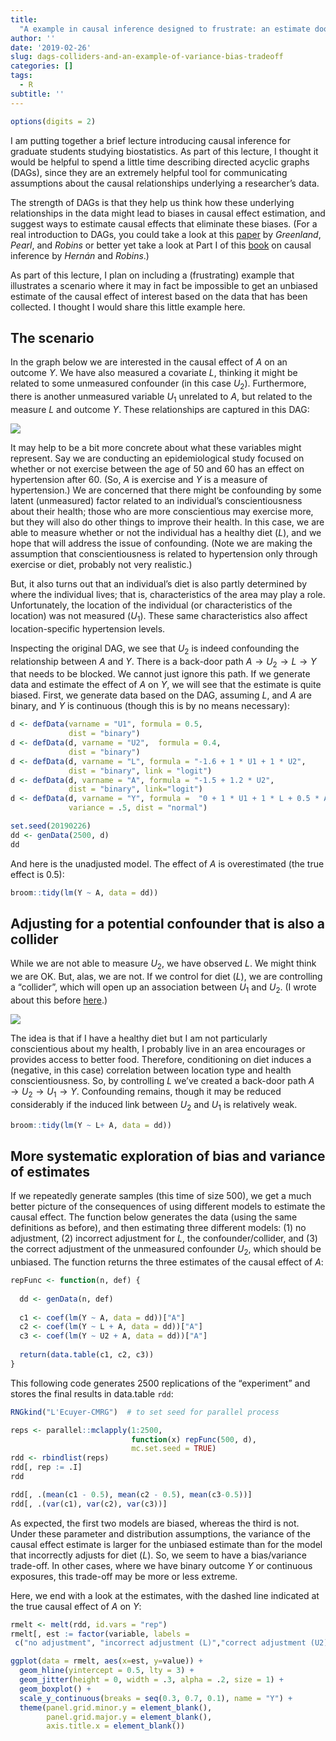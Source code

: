 ```yaml
---
title: 
  "A example in causal inference designed to frustrate: an estimate doomed by bias"
author: ''
date: '2019-02-26'
slug: dags-colliders-and-an-example-of-variance-bias-tradeoff
categories: []
tags:
  - R
subtitle: ''
---
```


```r
options(digits = 2)
```

I am putting together a brief lecture introducing causal inference for graduate students studying biostatistics. As part of this lecture, I thought it would be helpful to spend a little time describing directed acyclic graphs (DAGs), since they are an extremely helpful tool for communicating assumptions about the causal relationships underlying a researcher's data. 

The strength of DAGs is that they help us think how these underlying relationships in the data might lead to biases in causal effect estimation, and suggest ways to estimate causal effects that eliminate these biases. (For a real introduction to DAGs, you could take a look at this [paper](http://ftp.cs.ucla.edu/pub/stat_ser/r251.pdf) by *Greenland*, *Pearl*, and *Robins* or better yet take a look at Part I of this [book](https://www.hsph.harvard.edu/miguel-hernan/causal-inference-book/2015/) on causal inference by *Hernán* and *Robins*.)

As part of this lecture, I plan on including a (frustrating) example that illustrates a scenario where it may in fact be impossible to get an unbiased estimate of the causal effect of interest based on the data that has been collected. I thought I would share this little example here.

## The scenario

In the graph below we are interested in the causal effect of $A$ on an outcome $Y$. We have also measured a covariate $L$, thinking it might be related to some unmeasured confounder (in this case $U_2$). Furthermore, there is another unmeasured variable $U_1$ unrelated to $A$, but related to the measure $L$ and outcome $Y$. These relationships are captured in this DAG:

![](/img/post-dag/firstDAG.png)

It may help to be a bit more concrete about what these variables might represent. Say we are conducting an epidemiological study focused on whether or not exercise between the age of 50 and 60 has an effect on hypertension after 60. (So, $A$ is exercise and $Y$ is a measure of hypertension.) We are concerned that there might be confounding by some latent (unmeasured) factor related to an individual's conscientiousness about their health; those who are more conscientious may exercise more, but they will also do other things to improve their health. In this case, we are able to measure whether or not the individual has a healthy diet ($L$), and we hope that will address the issue of confounding.  (Note we are making the assumption that conscientiousness is related to hypertension only through exercise or diet, probably not very realistic.)

But, it also turns out that an individual's diet is also partly determined by where the individual lives; that is, characteristics of the area may play a role. Unfortunately, the location of the individual (or characteristics of the location) was not measured ($U_1$). These same characteristics also affect location-specific hypertension levels.

Inspecting the original DAG, we see that $U_2$ is indeed confounding the relationship between $A$ and $Y$. There is a back-door path $A \rightarrow U_2 \rightarrow L \rightarrow Y$ that needs to be blocked. We cannot just ignore this path. If we generate data and estimate the effect of $A$ on $Y$, we will see that the estimate is quite biased. First, we generate data based on the DAG, assuming $L$, and $A$ are binary, and $Y$ is continuous (though this is by no means necessary):

```r
d <- defData(varname = "U1", formula = 0.5, 
             dist = "binary")
d <- defData(d, varname = "U2",  formula = 0.4,
             dist = "binary")
d <- defData(d, varname = "L", formula = "-1.6 + 1 * U1 + 1 * U2",
             dist = "binary", link = "logit")
d <- defData(d, varname = "A", formula = "-1.5 + 1.2 * U2", 
             dist = "binary", link="logit")
d <- defData(d, varname = "Y", formula =  "0 + 1 * U1 + 1 * L + 0.5 * A",
             variance = .5, dist = "normal")

set.seed(20190226)
dd <- genData(2500, d)
dd
```

And here is the unadjusted model. The effect of $A$ is overestimated (the true effect is 0.5):

```r
broom::tidy(lm(Y ~ A, data = dd))
```

## Adjusting for a potential confounder that is also a collider

While we are not able to measure $U_2$, we have observed $L$. We might think we are OK. But, alas, we are not. If we control for diet ($L$), we are controlling a "collider", which will open up an association between $U_1$ and $U_2$. (I wrote about this before [here](https://www.rdatagen.net/post/another-reason-to-be-careful-about-what-you-control-for/).) 

![](/img/post-dag/firstDAGcontrol1.png)

The idea is that if I have a healthy diet but I am not particularly conscientious about my health, I probably live in an area encourages or provides access to better food. Therefore, conditioning on diet induces a (negative, in this case) correlation between location type and health conscientiousness. So, by controlling $L$ we've created a back-door path $A \rightarrow U_2 \rightarrow U_1 \rightarrow Y$. Confounding remains, though it may be reduced considerably if the induced link between $U_2$ and $U_1$ is relatively weak.

```r
broom::tidy(lm(Y ~ L+ A, data = dd))
```

## More systematic exploration of bias and variance of estimates

If we repeatedly generate samples (this time of size 500), we get a much better picture of the consequences of using different models to estimate the causal effect. The function below generates the data (using the same definitions as before), and then estimating three different models: (1) no adjustment, (2) incorrect adjustment for $L$, the confounder/collider, and (3) the correct adjustment of the unmeasured confounder $U_2$, which should be unbiased. The function returns the three estimates of the causal effect of $A$:

```r
repFunc <- function(n, def) {
  
  dd <- genData(n, def)
  
  c1 <- coef(lm(Y ~ A, data = dd))["A"]
  c2 <- coef(lm(Y ~ L + A, data = dd))["A"]
  c3 <- coef(lm(Y ~ U2 + A, data = dd))["A"]
  
  return(data.table(c1, c2, c3))
}
```

This following code generates 2500 replications of the "experiment" and stores the final results in data.table `rdd`:

```r
RNGkind("L'Ecuyer-CMRG")  # to set seed for parallel process

reps <- parallel::mclapply(1:2500, 
                           function(x) repFunc(500, d),
                           mc.set.seed = TRUE)
rdd <- rbindlist(reps)
rdd[, rep := .I]
rdd
```

```r
rdd[, .(mean(c1 - 0.5), mean(c2 - 0.5), mean(c3-0.5))]
rdd[, .(var(c1), var(c2), var(c3))]
```

As expected, the first two models are biased, whereas the third is not. Under these parameter and distribution assumptions, the variance of the causal effect estimate is larger for the unbiased estimate than for the model that incorrectly adjusts for diet ($L$). So, we seem to have a bias/variance trade-off. In other cases, where we have binary outcome $Y$ or continuous exposures, this trade-off may be more or less extreme.

Here, we end with a look at the estimates, with the dashed line indicated at the true causal effect of $A$ on $Y$:

```r
rmelt <- melt(rdd, id.vars = "rep")
rmelt[, est := factor(variable, labels = 
 c("no adjustment", "incorrect adjustment (L)","correct adjustment (U2)"))]

ggplot(data = rmelt, aes(x=est, y=value)) +
  geom_hline(yintercept = 0.5, lty = 3) +
  geom_jitter(height = 0, width = .3, alpha = .2, size = 1) +
  geom_boxplot() +
  scale_y_continuous(breaks = seq(0.3, 0.7, 0.1), name = "Y") +
  theme(panel.grid.minor.y = element_blank(),
        panel.grid.major.y = element_blank(),
        axis.title.x = element_blank())
```


